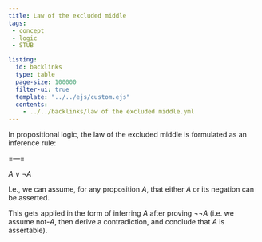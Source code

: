 ```yaml
---
title: Law of the excluded middle
tags: 
 - concept
 - logic
 - STUB

listing:
  id: backlinks
  type: table
  page-size: 100000
  filter-ui: true
  template: "../../ejs/custom.ejs"
  contents:
    - ../../backlinks/law of the excluded middle.yml
---
```


In propositional logic, the law of the excluded middle is formulated as an inference rule:


=---=

$A \lor \neg A$ 


I.e., we can assume, for any proposition $A$, that either $A$ or its negation can be asserted. 

This gets applied in the form of inferring $A$ after proving $\neg \neg A$ (i.e. we assume not-$A$, then derive a contradiction, and conclude that $A$ is assertable).